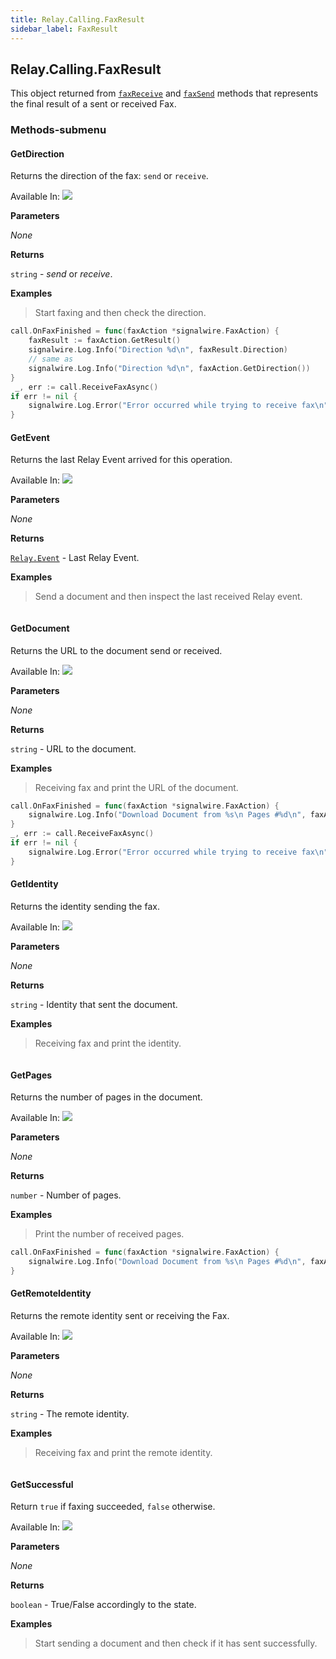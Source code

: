 ```yaml
---
title: Relay.Calling.FaxResult
sidebar_label: FaxResult
---
```


[receivefax]: /sdks/reference/realtime-sdk/v2/sdks/golang/calling/call#receivefax
[sendfax]: /sdks/reference/realtime-sdk/v2/sdks/golang/calling/call#sendfax

[relay-event]: /sdks/reference/realtime-sdk/v2/sdks/golang/event

## Relay.Calling.FaxResult

This object returned from [`faxReceive`][receivefax] and [`faxSend`][sendfax] methods that represents the final result of a sent or received Fax.

### Methods-submenu

<div class="method-definitions"></div>

#### GetDirection

Returns the direction of the fax: `send` or `receive`.

Available In: <img class="method-available-tag" src="https://img.shields.io/badge/-v1.0+-brightgreen.svg" />

**Parameters**

_None_

**Returns**

`string` - *send* or *receive*.

**Examples**

> Start faxing and then check the direction.

```go
call.OnFaxFinished = func(faxAction *signalwire.FaxAction) {
	faxResult := faxAction.GetResult()
	signalwire.Log.Info("Direction %d\n", faxResult.Direction)
	// same as
	signalwire.Log.Info("Direction %d\n", faxAction.GetDirection())
}
 _, err := call.ReceiveFaxAsync()
if err != nil {
	signalwire.Log.Error("Error occurred while trying to receive fax\n")
}
```

#### GetEvent

Returns the last Relay Event arrived for this operation.

Available In: <img class="method-available-tag" src="https://img.shields.io/badge/-v1.0+-brightgreen.svg" />

**Parameters**

_None_

**Returns**

[`Relay.Event`][relay-event] - Last Relay Event.

**Examples**

> Send a document and then inspect the last received Relay event.

```go
```

#### GetDocument

Returns the URL to the document send or received.

Available In: <img class="method-available-tag" src="https://img.shields.io/badge/-v1.0+-brightgreen.svg" />

**Parameters**

_None_

**Returns**

`string` - URL to the document.

**Examples**

> Receiving fax and print the URL of the document.

```go
call.OnFaxFinished = func(faxAction *signalwire.FaxAction) {
	signalwire.Log.Info("Download Document from %s\n Pages #%d\n", faxAction.GetDocument(), faxAction.GetPages())
}
_, err := call.ReceiveFaxAsync()
if err != nil {
	signalwire.Log.Error("Error occurred while trying to receive fax\n")
}
```

#### GetIdentity

Returns the identity sending the fax.

Available In: <img class="method-available-tag" src="https://img.shields.io/badge/-v1.0+-brightgreen.svg" />

**Parameters**

_None_

**Returns**

`string` - Identity that sent the document.

**Examples**

> Receiving fax and print the identity.

```go
```

#### GetPages

Returns the number of pages in the document.

Available In: <img class="method-available-tag" src="https://img.shields.io/badge/-v1.0+-brightgreen.svg" />

**Parameters**

_None_

**Returns**

`number` - Number of pages.

**Examples**

> Print the number of received pages.

```go
call.OnFaxFinished = func(faxAction *signalwire.FaxAction) {
	signalwire.Log.Info("Download Document from %s\n Pages #%d\n", faxAction.GetDocument(), faxAction.GetPages())
}
```

#### GetRemoteIdentity

Returns the remote identity sent or receiving the Fax.

Available In: <img class="method-available-tag" src="https://img.shields.io/badge/-v1.0+-brightgreen.svg" />

**Parameters**

_None_

**Returns**

`string` - The remote identity.

**Examples**

> Receiving fax and print the remote identity.

```go
```

#### GetSuccessful

Return `true` if faxing succeeded, `false` otherwise.

Available In: <img class="method-available-tag" src="https://img.shields.io/badge/-v1.0+-brightgreen.svg" />

**Parameters**

_None_

**Returns**

`boolean` - True/False accordingly to the state.

**Examples**

> Start sending a document and then check if it has sent successfully.

```go
```

